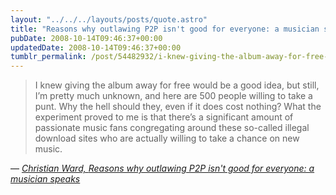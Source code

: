 ```yaml
---
layout: "../../../layouts/posts/quote.astro"
title: "Reasons why outlawing P2P isn't good for everyone: a musician speaks"
pubDate: 2008-10-14T09:46:37+00:00
updatedDate: 2008-10-14T09:46:37+00:00
tumblr_permalink: /post/54482932/i-knew-giving-the-album-away-for-free-would-be-a
---
```


> I knew giving the album away for free would be a good idea, but still, I’m pretty much unknown, and here are 500 people willing to take a punt. Why the hell should they, even if it does cost nothing? What the experiment proved to me is that there’s a significant amount of passionate music fans congregating around these so-called illegal download sites who are actually willing to take a chance on new music.

— <cite>[Christian Ward, _Reasons why outlawing P2P isn't good for everyone: a musician speaks_](http://drownedinsound.com/news/4135420)</cite>
